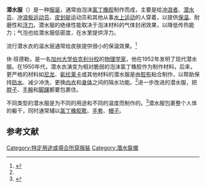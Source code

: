 '''潜水服'''（{{lang-en|'''Wetsuit'''}}）是一种[[服装|服装]]，通常由泡沫[[氯丁橡胶|氯丁橡胶]]制作而成，主要是给[[冲浪者|冲浪者]]、[[潜水员|潜水员]]、[[冲浪板|冲浪板]][[运动员|运动员]]、[[皮划艇|皮划艇]]运动员和其他从事[[水上运动|水上运动]]的人穿着，以提供[[保温|保温]]、耐磨性和[[浮力|浮力]]。潜水服的绝缘性能取决于泡沫材料的气体封闭效果，以降低传热能力；气泡也给潜水服低密度，在水里提供浮力。

流行潜水衣的温水层通常给皮肤提供很小的保温效果。<ref name="fish" >{{cite web |url=http://www.ewetsuits.com/acatalog/How-Wetsuits-Work.html |title=How Wetsuits Work |accessdate=February 20, 2010 |publisher=Lomo Watersport |work= |language=en |archive-url=https://web.archive.org/web/20110322205057/http://www.ewetsuits.com/acatalog/How-Wetsuits-Work.html |archive-date=2011-03-22 |dead-url=yes }}</ref>

休·班德勒，是一名[[加州大学伯克利分校|加州大学伯克利分校]]的[[物理学家|物理学家]]，他在1952年发明了现代潜水服。在1950年代，潜水衣演变为相对脆弱的泡沫氯丁橡胶作为制作材料，后来，更严格的材料如[[尼龙|尼龙]]、[[氨纶莱卡|氨纶莱卡]]或其他材料的潜水服是由[[胶布|胶布]]粘合制作，以帮助保持[[防水|防水]]、减少冲洗、更换[[内衣|内衣]]和[[身体|身体]]之间的隔水功能。<ref name="fish" />进一步改进的潜水服，把[[脖子|脖子]]、[[手腕|手腕]]和[[脚踝|脚踝]]都要包裹住。

不同类型的潜水服是为不同的用途和不同的温度而制作的。<ref name="bull" >{{cite web |url=http://archive.rubicon-foundation.org/7764 |title="Exposure suits: a review of thermal protection for the recreational diver". South Pacific Underwater Medicine Society |accessdate=2011-04-13 |publisher= |work=Williams, Guy; Acott, Chris J |language=en |archive-url=https://web.archive.org/web/20110727224918/http://archive.rubicon-foundation.org/7764 |archive-date=2011-07-27 |dead-url=yes }}</ref>潜水服包裹整个人体的躯干，同时通常辅以[[靴子|氯丁橡胶靴]]、[[手套|手套]]、[[帽子|帽子]]。

==参考文献==
{{reflist}}

{{DEFAULTSORT:Qian潜}}
[[Category:特定用途或場合所穿服裝|Category:特定用途或場合所穿服裝]]
[[Category:潛水裝備|Category:潛水裝備]]